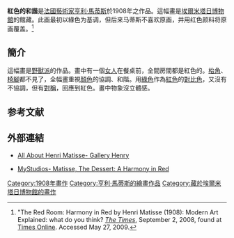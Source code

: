 {{Infobox Painting
| image_file=紅色的和諧1908.jpg
| backcolor=#FBF5DF
| painting_alignment=right
| image_size=300px
| title=紅色的和諧
| artist=[[亨利·馬蒂斯|亨利·馬蒂斯]]
| year=1908年
| type=[[布面油畫|布面油畫]]

| height_metric=180
| width_metric=220
| height_imperial=70.9
| width_imperial=86.6
| metric_unit=cm
| imperial_unit=in
| city=[[聖彼得堡|聖彼得堡]]
| museum=[[埃爾米塔日博物館|埃爾米塔日博物館]]
}}

'''紅色的和諧'''是[[法國|法國]][[藝術家|藝術家]][[亨利·馬蒂斯|亨利·馬蒂斯]]於1908年之作品。這幅畫是[[埃爾米塔日博物館|埃爾米塔日博物館]]的館藏。此画最初以綠色为基调，但后来马蒂斯不喜欢原画，并用红色颜料将原画覆盖。<ref name=Times>"The Red Room: Harmony in Red by Henri Matisse (1908): Modern Art Explained: what do you think? ''[[The_Times|The Times]]'', September 2, 2008, found at [http://entertainment.timesonline.co.uk/tol/arts_and_entertainment/visual_arts/article4653742.ece Times Online]. Accessed May 27, 2009.</ref>

== 簡介 ==
這幅畫是[[野獸派|野獸派]]的作品。畫中有一個[[女人|女人]]在餐桌前，全間房間都是紅色的。[[桌|枱]][[角|角]]、[[椅|椅]][[腳|腳]]都不見了，全幅畫重視[[顏色|顏色]]的協調、和階。用[[綠色|綠色]]作為[[紅色|紅色]]的[[對比色|對比色]]，又沒有不協調，但有[[對稱|對稱]]，回應到紅色。畫中物象沒立體感。

==参考文献==
{{reflist}}
== 外部連結 ==
* {{en}}[http://www.henry-matisse.com/harmony.html All About Henri Matisse- Gallery Henry]
* {{en}}[http://www.mystudios.com/art/modern/matisse/matisse-red-room.html MyStudios- Matisse, The Dessert: A Harmony in Red]

[[Category:1908年畫作|Category:1908年畫作]]
[[Category:亨利·馬蒂斯的繪畫作品|Category:亨利·馬蒂斯的繪畫作品]]
[[Category:藏於埃爾米塔日博物館的畫作|Category:藏於埃爾米塔日博物館的畫作]]